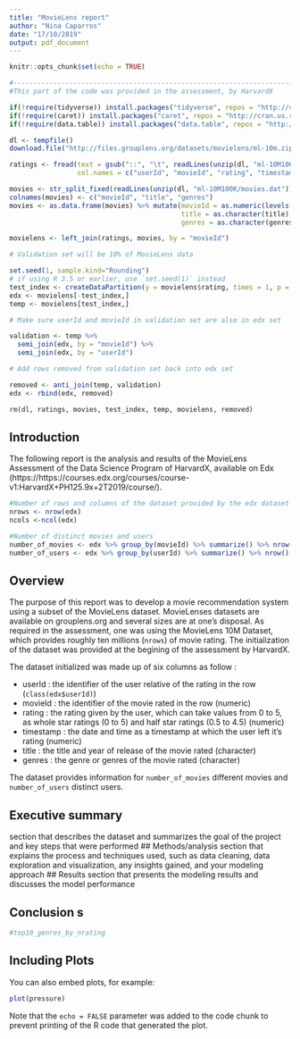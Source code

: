 ```yaml
---
title: "MovieLens report"
author: "Nina Caparros"
date: "17/10/2019"
output: pdf_document
---
```


```r
knitr::opts_chunk$set(echo = TRUE)
```

```r
#------------------------------------------------------------------------
#This part of the code was provided in the assessment, by HarvardX

if(!require(tidyverse)) install.packages("tidyverse", repos = "http://cran.us.r-project.org")
if(!require(caret)) install.packages("caret", repos = "http://cran.us.r-project.org")
if(!require(data.table)) install.packages("data.table", repos = "http://cran.us.r-project.org")

dl <- tempfile()
download.file("http://files.grouplens.org/datasets/movielens/ml-10m.zip", dl)

ratings <- fread(text = gsub("::", "\t", readLines(unzip(dl, "ml-10M100K/ratings.dat"))),
                 col.names = c("userId", "movieId", "rating", "timestamp"))

movies <- str_split_fixed(readLines(unzip(dl, "ml-10M100K/movies.dat")), "\\::", 3)
colnames(movies) <- c("movieId", "title", "genres")
movies <- as.data.frame(movies) %>% mutate(movieId = as.numeric(levels(movieId))[movieId],
                                           title = as.character(title),
                                           genres = as.character(genres))

movielens <- left_join(ratings, movies, by = "movieId")

# Validation set will be 10% of MovieLens data

set.seed(1, sample.kind="Rounding")
# if using R 3.5 or earlier, use `set.seed(1)` instead
test_index <- createDataPartition(y = movielens$rating, times = 1, p = 0.1, list = FALSE)
edx <- movielens[-test_index,]
temp <- movielens[test_index,]

# Make sure userId and movieId in validation set are also in edx set

validation <- temp %>% 
  semi_join(edx, by = "movieId") %>%
  semi_join(edx, by = "userId")

# Add rows removed from validation set back into edx set

removed <- anti_join(temp, validation)
edx <- rbind(edx, removed)

rm(dl, ratings, movies, test_index, temp, movielens, removed)

```

## Introduction

The following report is the analysis and results of the MovieLens Assessment of the Data Science Program of HarvardX, available on Edx (https://https://courses.edx.org/courses/course-v1:HarvardX+PH125.9x+2T2019/course/).

```r
#Number of rows and columns of the dataset provided by the edx dataset
nrows <- nrow(edx)
ncols <-ncol(edx)

#Number of distinct movies and users
number_of_movies <- edx %>% group_by(movieId) %>% summarize() %>% nrow()
number_of_users <- edx %>% group_by(userId) %>% summarize() %>% nrow()

```

## Overview

The purpose of this report was to develop a movie recommendation system using a subset of the MovieLens dataset. MovieLenses datasets are available on grouplens.org and several sizes are at one's disposal. As required in the assessment, one was using the MovieLens 10M Dataset, which provides roughly ten millions (`nrows`) of movie rating. The initialization of the dataset was provided at the begining of the assessment by HarvardX.

The dataset initialized was made up of six columns as follow :

* userId : the identifier of the user relative of the rating in the row (`class(edx$userId)`)
* movieId : the identifier of the movie rated in the row (numeric)
* rating : the rating given by the user, which can take values from 0 to 5, as whole star ratings (0 to 5) and half star ratings (0.5 to 4.5) (numeric)
* timestamp : the date and time as a timestamp at which the user left it's rating (numeric)
* title : the title and year of release of the movie rated (character)
* genres : the genre or genres of the movie rated (character)

The dataset provides information for `number_of_movies` different movies and `number_of_users` distinct users.


## Executive summary 

section that describes the dataset and summarizes the goal of the project and key steps that were performed
## Methods/analysis section that explains the process and techniques used, such as data cleaning, data exploration and visualization, any insights gained, and your modeling approach
## Results section that presents the modeling results and discusses the model performance

## Conclusion s
```r
#top10_genres_by_nrating
```

## Including Plots

You can also embed plots, for example:

```r
plot(pressure)
```

Note that the `echo = FALSE` parameter was added to the code chunk to prevent printing of the R code that generated the plot.
